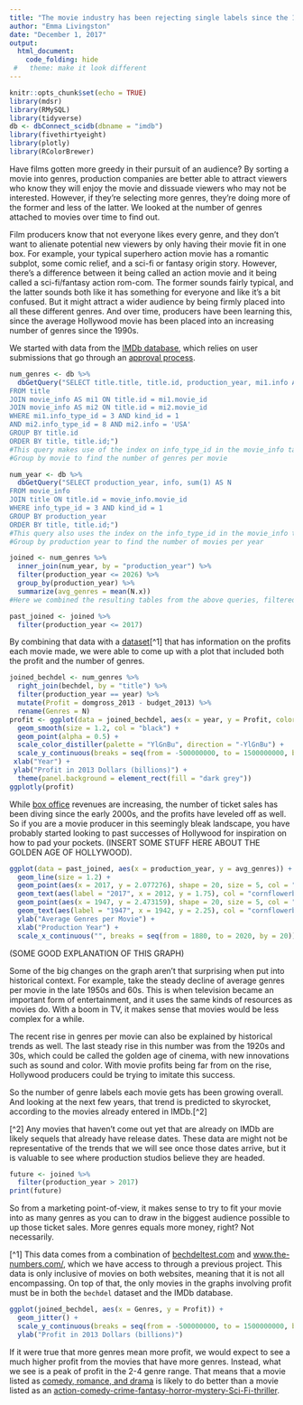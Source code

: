 ```yaml
---
title: "The movie industry has been rejecting single labels since the 1950s"
author: "Emma Livingston"
date: "December 1, 2017"
output:
  html_document:
    code_folding: hide
 #   theme: make it look different
---
```



```r
knitr::opts_chunk$set(echo = TRUE)
library(mdsr)
library(RMySQL)
library(tidyverse)
db <- dbConnect_scidb(dbname = "imdb")
library(fivethirtyeight)
library(plotly)
library(RColorBrewer)
```

Have films gotten more greedy in their pursuit of an audience? By sorting a movie into genres, production companies are better able to attract viewers who know they will enjoy the movie and dissuade viewers who may not be interested. However, if they're selecting more genres, they're doing more of the former and less of the latter. We looked at the number of genres attached to movies over time to find out.

Film producers know that not everyone likes every genre, and they don't want to alienate potential new viewers by only having their movie fit in one box. For example, your typical superhero action movie has a romantic subplot, some comic relief, and a sci-fi or fantasy origin story. However, there's a difference between it being called an action movie and it being called a sci-fi/fantasy action rom-com. The former sounds fairly typical, and the latter sounds both like it has something for everyone and like it's a bit confused. But it might attract a wider audience by being firmly placed into all these different genres. And over time, producers have been learning this, since the average Hollywood movie has been placed into an increasing number of genres since the 1990s.

We started with data from the [IMDb database](/http://www.imdb.com/), which relies on user submissions that go through an [approval process](/https://help.imdb.com/article/contribution/contribution-information/when-will-my-update-be-added/GEKS9SBHDEHBAVC7?ref_=helpms_helpart_inline#).

```r
num_genres <- db %>%
  dbGetQuery("SELECT title.title, title.id, production_year, mi1.info AS genre, mi2.info AS country, sum(1) AS N
FROM title
JOIN movie_info AS mi1 ON title.id = mi1.movie_id
JOIN movie_info AS mi2 ON title.id = mi2.movie_id
WHERE mi1.info_type_id = 3 AND kind_id = 1 
AND mi2.info_type_id = 8 AND mi2.info = 'USA'
GROUP BY title.id
ORDER BY title, title.id;")
#This query makes use of the index on info_type_id in the movie_info table
#Group by movie to find the number of genres per movie

num_year <- db %>%
  dbGetQuery("SELECT production_year, info, sum(1) AS N
FROM movie_info
JOIN title ON title.id = movie_info.movie_id
WHERE info_type_id = 3 AND kind_id = 1
GROUP BY production_year
ORDER BY title, title.id;")
#This query also uses the index on the info_type_id in the movie_info table
#Group by production year to find the number of movies per year

joined <- num_genres %>%
  inner_join(num_year, by = "production_year") %>%
  filter(production_year <= 2026) %>%
  group_by(production_year) %>%
  summarize(avg_genres = mean(N.x))
#Here we combined the resulting tables from the above queries, filtered out any film with a production year greater than 2026 (because of the \href{http://www.imdb.com/title/tt5174640/}{film to be released in 2115}), and found the average number of genres per year.

past_joined <- joined %>%
  filter(production_year <= 2017)
```

By combining that data with a [dataset](/https://fivethirtyeight.com/features/the-dollar-and-cents-case-against-hollywoods-exclusion-of-women/)[^1] that has information on the profits each movie made, we were able to come up with a plot that included both the profit and the number of genres. 

```r
joined_bechdel <- num_genres %>%
  right_join(bechdel, by = "title") %>%
  filter(production_year == year) %>%
  mutate(Profit = domgross_2013 - budget_2013) %>%
  rename(Genres = N)
profit <- ggplot(data = joined_bechdel, aes(x = year, y = Profit, color = Genres, label = title)) +
  geom_smooth(size = 1.2, col = "black") +
  geom_point(alpha = 0.5) +
  scale_color_distiller(palette = "YlGnBu", direction = "-YlGnBu") +
  scale_y_continuous(breaks = seq(from = -500000000, to = 1500000000, by = 500000000), labels = c("-0.5", "0", "0.5", "1.0", "1.5")) + 
 xlab("Year") +
 ylab("Profit in 2013 Dollars (billions)") +
  theme(panel.background = element_rect(fill = "dark grey")) 
ggplotly(profit)
```

While [box office](/https://www.the-numbers.com/market/) revenues are increasing, the number of ticket sales has been diving since the early 2000s, and the profits have leveled off as well. So if you are a movie producer in this seemingly bleak landscape, you have probably started looking to past successes of Hollywood for inspiration on how to pad your pockets. (INSERT SOME STUFF HERE ABOUT THE GOLDEN AGE OF HOLLYWOOD).

```r
ggplot(data = past_joined, aes(x = production_year, y = avg_genres)) +
  geom_line(size = 1.2) +
  geom_point(aes(x = 2017, y = 2.077276), shape = 20, size = 5, col = "cornflowerblue") +
  geom_text(aes(label = "2017", x = 2012, y = 1.75), col = "cornflowerblue") +
  geom_point(aes(x = 1947, y = 2.473159), shape = 20, size = 5, col = "cornflowerblue") +
  geom_text(aes(label = "1947", x = 1942, y = 2.25), col = "cornflowerblue") +
  ylab("Average Genres per Movie") +
  xlab("Production Year") +
  scale_x_continuous("", breaks = seq(from = 1880, to = 2020, by = 20))
``` 

(SOME GOOD EXPLANATION OF THIS GRAPH)

Some of the big changes on the graph aren't that surprising when put into historical context. For example, take the steady decline of average genres per movie in the late 1950s and 60s. This is when television became an important form of entertainment, and it uses the same kinds of resources as movies do. With a boom in TV, it makes sense that movies would be less complex for a while.

The recent rise in genres per movie can also be explained by historical trends as well. The last steady rise in this number was from the 1920s and 30s, which could be called the golden age of cinema, with new innovations such as sound and color. With movie profits being far from on the rise, Hollywood producers could be trying to imitate this success.

So the number of genre labels each movie gets has been growing overall. And looking at the next few years, that trend is predicted to skyrocket, according to the movies already entered in IMDb.[^2]

[^2] Any movies that haven't come out yet that are already on IMDb are likely sequels that already have release dates. These data are might not be representative of the trends that we will see once those dates arrive, but it is valuable to see where production studios believe they are headed.


```r
future <- joined %>%
  filter(production_year > 2017)
print(future)
```

So from a marketing point-of-view, it makes sense to try to fit your movie into as many genres as you can to draw in the biggest audience possible to up those ticket sales. More genres equals more money, right? Not necessarily.


[^1] This data comes from a combination of [bechdeltest.com](/http://bechdeltest.com/) and [www.the-numbers.com/](/https://www.the-numbers.com/), which we have access to through a previous project. This data is only inclusive of movies on both websites, meaning that it is not all encompassing. On top of that, the only movies in the graphs involving profit must be in both the `bechdel` dataset and the IMDb database. 



```r
ggplot(joined_bechdel, aes(x = Genres, y = Profit)) +
  geom_jitter() +
  scale_y_continuous(breaks = seq(from = -500000000, to = 1500000000, by = 500000000), labels = c("-0.5", "0", "0.5", "1.0", "1.5")) +
  ylab("Profit in 2013 Dollars (billions)")
```

If it were true that more genres mean more profit, we would expect to see a much higher profit from the movies that have more genres. Instead, what we see is a peak of profit in the 2-4 genre range. That means that a movie listed as [comedy, romance, and drama](/http://www.imdb.com/title/tt0259446/?ref_=ttls_li_tt) is likely to do better than a movie listed as an [action-comedy-crime-fantasy-horror-mystery-Sci-Fi-thriller](/http://www.imdb.com/title/tt1013860/). 


